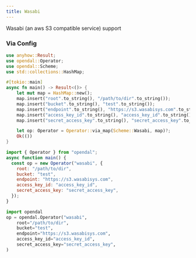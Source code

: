 ```yaml
---
title: Wasabi
---
```


Wasabi (an aws S3 compatible service) support


<Docs components={props.components} />

### Via Config


<Tabs>
  <TabItem value="rust" label="Rust" default>

```rust
use anyhow::Result;
use opendal::Operator;
use opendal::Scheme;
use std::collections::HashMap;

#[tokio::main]
async fn main() -> Result<()> {
    let mut map = HashMap::new();
    map.insert("root".to_string(), "/path/to/dir".to_string());
    map.insert("bucket".to_string(), "test".to_string());
    map.insert("endpoint".to_string(), "https://s3.wasabisys.com".to_string());
    map.insert("access_key_id".to_string(), "access_key_id".to_string());
    map.insert("secret_access_key".to_string(), "secret_access_key".to_string());

    let op: Operator = Operator::via_map(Scheme::Wasabi, map)?;
    Ok(())
}
```

  </TabItem>
  <TabItem value="node.js" label="Node.js">

```javascript
import { Operator } from "opendal";
async function main() {
  const op = new Operator("wasabi", {
    root: "/path/to/dir",
    bucket: "test",
    endpoint: "https://s3.wasabisys.com",
    access_key_id: "access_key_id",
    secret_access_key: "secret_access_key",
  });
}
```

  </TabItem>
  <TabItem value="python" label="Python">

```python
import opendal
op = opendal.Operator("wasabi",
    root="/path/to/dir",
    bucket="test",
    endpoint="https://s3.wasabisys.com",
    access_key_id="access_key_id",
    secret_access_key="secret_access_key",
)
```

  </TabItem>
</Tabs>